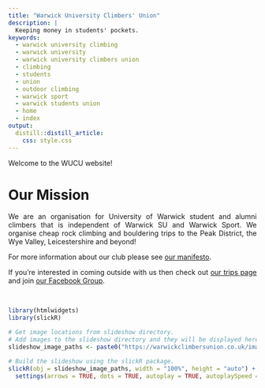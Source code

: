 ```yaml
---
title: "Warwick University Climbers' Union"
description: | 
  Keeping money in students' pockets.
keywords:
  - warwick university climbing
  - warwick university
  - warwick university climbers union
  - climbing
  - students
  - union
  - outdoor climbing
  - warwick sport
  - warwick students union
  - home
  - index
output: 
  distill::distill_article:
    css: style.css
---
```


<style>
body {
text-align: justify}
</style>


Welcome to the WUCU website! 

# Our Mission
We are an organisation for University of Warwick student and alumni climbers that is independent of Warwick SU and Warwick Sport. We organise cheap rock climbing and bouldering trips to the Peak District, the Wye Valley, Leicestershire and beyond! 

For more information about our club please see [our manifesto](manifesto.html).

If you're interested in coming outside with us then check out [our trips page](trips.html) and join [our Facebook Group](https://www.facebook.com/groups/3206887099412017){target="_blank"}.

<br>

```r
library(htmlwidgets)
library(slickR)

# Get image locations from slideshow directory.
# Add images to the slideshow directory and they will be displayed here.
slideshow_image_paths <- paste0("https://warwickclimbersunion.co.uk/images/slideshow/", list.files("images/slideshow"))

# Build the slideshow using the slickR package.
slickR(obj = slideshow_image_paths, width = "100%", height = "auto") + 
  settings(arrows = TRUE, dots = TRUE, autoplay = TRUE, autoplaySpeed = 3000, mobileFirst = TRUE)
```



